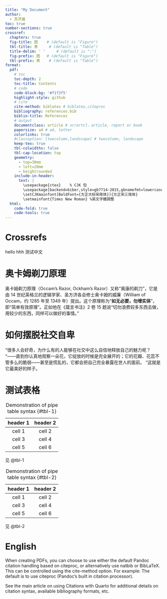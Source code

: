 ---
title: "My Document"
author:
  - 苏济雄
toc: true
number-sections: true
crossref:
  chapters: true
  fig-title: 图    # (default is "Figure")
  tbl-title: 表     # (default is "Table")
  title-delim: ' '     # (default is ":")
  fig-prefix: 图   # (default is "Figure")
  tbl-prefix: 表    # (default is "Table")
format:
  pdf:
    # toc
    toc-depth: 2
    toc-title: Contents
    # code
    code-block-bg: '#f1f3f5'
    highlight-style: github
    # cite
    cite-method: biblatex # biblatex,citeproc
    bibliography: references.bib
    biblio-title: References
    # output
    documentclass: article # scrartcl，article, report or book
    papersize: a4 # a4, letter
    colorlinks: true
    #classoption: [twocolumn,landscape] # twocolumn, landscape
    keep-tex: true
    tbl-colwidths: false
    tbl-cap-location: top
    geometry:
      - top=30mm
      - left=20mm
      - heightrounded
    include-in-header:
      text: |
        \usepackage{ctex}    % CJK 包
        \usepackage[backend=biber,style=gb7714-2015,gbnamefmt=lowercase]{biblatex}
        \setCJKmainfont[BoldFont={方正大标宋简体}]{方正宋三简体}
        \setmainfont{Times New Roman} %英文字體調整
  html:
    code-fold: true
    code-tools: true
---

# Crossrefs

hello \cite{sevastre2022intracellular}
hhh \cite{kucera2020prostate}
测试中文 \cite{董文鸳2011我国谷歌学术搜索研究综述}


# 奥卡姆剃刀原理

奥卡姆剃刀原理（Occam's Razor, Ockham's Razor）又称“奥康的剃刀”，它是由 14 世纪英格兰的逻辑学家、圣方济各会修士奥卡姆的威廉（William of Occam，约 1285 年至 1349 年）提出。这个原理称为“**如无必要，勿增实体**”，即“简单有效原理”。正如他在《箴言书注》2 卷 15 题说“切勿浪费较多东西去做，用较少的东西，同样可以做好的事情。”

# 如何摆脱社交自卑

“很多人会好奇，为什么有的人能够在社交中这么自信地释放自己的魅力呢？
“——直到你认真地观察一朵花，它绽放的时候是完全展开的；它的花瓣、花蕊不管多么的脆弱——甚至是慌乱的，它都会把自己完全暴露在世人的面前。
“这就是它最美好的样子。

# 测试表格

| header 1 | header 2 |
| :----------: | :----------: |
| cell 1   | cell 2   |
| cell 3   | cell 4   |
| cell 5   | cell 6   |

: Demonstration of pipe table syntax {#tbl-1}

见 @tbl-1 

| header 1 | header 2 |
| :----------: | :----------: |
| cell 1   | cell 2   |
| cell 3   | cell 4   |
| cell 5   | cell 6   |

: Demonstration of pipe table syntax {#tbl-2}

见 @tbl-2


# English

When creating PDFs, you can choose to use either the default Pandoc citation handling based on citeproc, or alternatively use natbib or BibLaTeX. This can be controlled using the cite-method option. For example:
The default is to use citeproc (Pandoc’s built in citation processor).

See the main article on using Citations with Quarto for additional details on citation syntax, available bibliography formats, etc.

::: {#refs}
:::